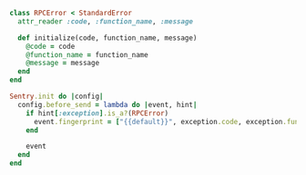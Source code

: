 ```ruby
class RPCError < StandardError
  attr_reader :code, :function_name, :message

  def initialize(code, function_name, message)
    @code = code
    @function_name = function_name
    @message = message
  end
end

Sentry.init do |config|
  config.before_send = lambda do |event, hint|
    if hint[:exception].is_a?(RPCError)
      event.fingerprint = ["{{default}}", exception.code, exception.function_name]
    end

    event
  end
end
```
